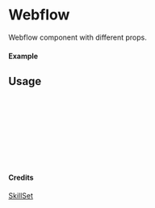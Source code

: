 
<Meta of={Webflow} title="SkillSet/Webflow" />

# Webflow

Webflow component with different props.

#### Example

<Canvas of={Webflow.Primary} />

## Usage

```ts
import { Webflow } from "yadl-ui";

const Example = () => {
  return (
      <Webflow />
  );
};

export default Example;
```

#### Credits
[SkillSet](https://skillicons.dev)

